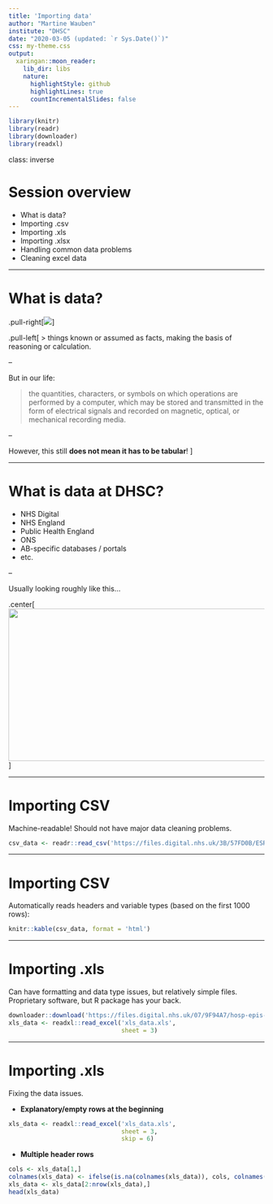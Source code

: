 ```yaml
---
title: 'Importing data'
author: "Martine Wauben"
institute: "DHSC"
date: "2020-03-05 (updated: `r Sys.Date()`)"
css: my-theme.css
output:
  xaringan::moon_reader:
    lib_dir: libs
    nature:
      highlightStyle: github
      highlightLines: true
      countIncrementalSlides: false
---
```


```r
library(knitr)
library(readr)
library(downloader)
library(readxl)
```


class: inverse

# Session overview

* What is data?
* Importing .csv
* Importing .xls
* Importing .xlsx
* Handling common data problems
* Cleaning excel data

---

# What is data?

.pull-right[![](https://media0.giphy.com/media/BoC8nVlu3oNRsBJw30/giphy.gif)]

.pull-left[
> things known or assumed as facts, making the basis of reasoning or calculation.

--

But in our life:

> the quantities, characters, or symbols on which operations are performed by a computer, which may be stored and transmitted in the form of electrical signals and recorded on magnetic, optical, or mechanical recording media.

--

However, this still **does not mean it has to be tabular**!
]

---

# What is data at DHSC?

* NHS Digital
* NHS England
* Public Health England
* ONS
* AB-specific databases / portals
* etc.

--

Usually looking roughly like this...

.center[<img src='https://i.imgur.com/pT3S8ij.png' height = '300px' width = '700px'>]

---

# Importing CSV

Machine-readable! Should not have major data cleaning problems.

```r
csv_data <- readr::read_csv('https://files.digital.nhs.uk/3B/57FD0B/ESR_ABSENCE_annual_csv_HEE.csv')
```

---

# Importing CSV

Automatically reads headers and variable types (based on the first 1000 rows):

```r
knitr::kable(csv_data, format = 'html')
```

---

# Importing .xls

Can have formatting and data type issues, but relatively simple files. Proprietary software, but R package has your back. 

```r
downloader::download('https://files.digital.nhs.uk/07/9F94A7/hosp-epis-stat-hesnational-2017-18.xls', destfile='xls_data.xls', mode='wb')
xls_data <- readxl::read_excel('xls_data.xls',
                               sheet = 3)
```

---

# Importing .xls

Fixing the data issues.

* **Explanatory/empty rows at the beginning**
```r
xls_data <- readxl::read_excel('xls_data.xls',
                               sheet = 3,
                               skip = 6)
```

* **Multiple header rows**
```r
cols <- xls_data[1,]
colnames(xls_data) <- ifelse(is.na(colnames(xls_data)), cols, colnames(xls_data))
xls_data <- xls_data[2:nrow(xls_data),]
head(xls_data)
```

